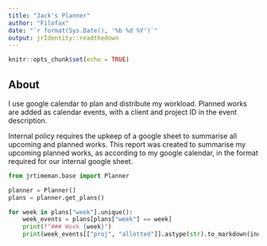 ```yaml
---
title: "Jack's Planner"
author: "Filofax"
date: "`r format(Sys.Date(), '%b %d %Y')`"
output: jrIdentity::readthedown
---
```


```r
knitr::opts_chunk$set(echo = TRUE)
```

## About

I use google calendar to plan and distribute my workload. Planned works are
added as calendar events, with a client and project ID in the event
description.

Internal policy requires the upkeep of a google sheet to summarise all upcoming
and planned works. This report was created to summarise my upcoming planned
works, as according to my google calendar, in the format required for our
internal google sheet.

```python
from jrtimeman.base import Planner
```

```python
planner = Planner()
plans = planner.get_plans()
```

```python
for week in plans["week"].unique():
    week_events = plans[plans["week"] == week]
    print(f"### Week {week}")
    print(week_events[["proj", "allotted"]].astype(str).to_markdown(index=False))
```
